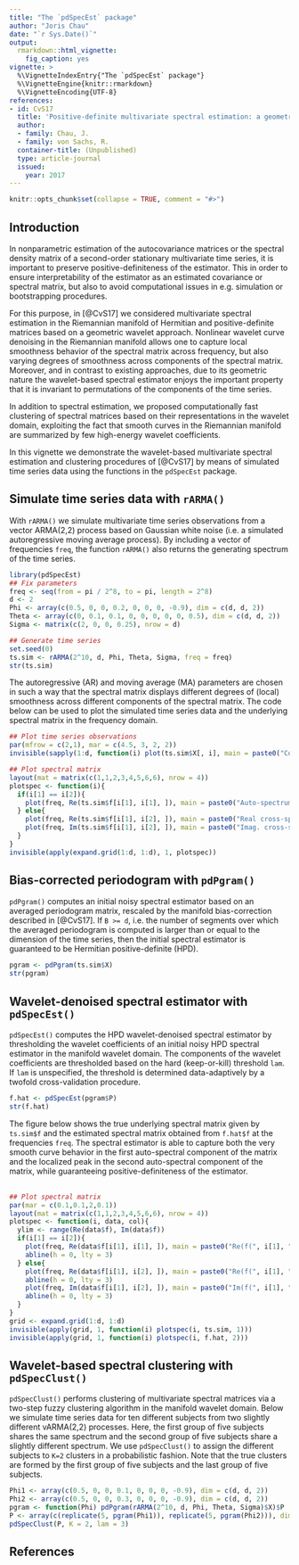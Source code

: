 ```yaml
---
title: "The `pdSpecEst` package"
author: "Joris Chau"
date: "`r Sys.Date()`"
output: 
  rmarkdown::html_vignette:
    fig_caption: yes
vignette: >
  %\VignetteIndexEntry{"The `pdSpecEst` package"}
  %\VignetteEngine{knitr::rmarkdown}
  %\VignetteEncoding{UTF-8}
references:
- id: CvS17
  title: 'Positive-definite multivariate spectral estimation: a geometric wavelet approach'
  author:
  - family: Chau, J.
  - family: von Sachs, R.
  container-title: (Unpublished)
  type: article-journal
  issued:
    year: 2017
---
```


```r
knitr::opts_chunk$set(collapse = TRUE, comment = "#>")
```

## Introduction

In nonparametric estimation of the autocovariance matrices or the spectral density
matrix of a second-order stationary multivariate time series, it is important to preserve
positive-definiteness of the estimator. This in order to ensure interpretability of the
estimator as an estimated covariance or spectral matrix, but also to avoid computational
issues in e.g. simulation or bootstrapping procedures. 

For this purpose, in [@CvS17] we considered multivariate spectral estimation in the Riemannian manifold of Hermitian and positive-definite matrices based on a geometric wavelet approach. Nonlinear wavelet curve denoising in the Riemannian manifold allows one to capture local smoothness behavior of the spectral matrix across frequency, but also varying degrees of smoothness across components of the spectral matrix. Moreover, and in contrast to existing approaches, due to its geometric nature the wavelet-based spectral estimator enjoys the important property that it is invariant to permutations of the components of the time series. 

In addition to spectral estimation, we proposed computationally fast clustering of spectral matrices based on their representations in the wavelet domain, exploiting the fact that smooth curves in the Riemannian manifold are summarized by few high-energy wavelet coefficients.

In this vignette we demonstrate the wavelet-based multivariate spectral estimation and clustering procedures of [@CvS17] by means of simulated time series data using the functions in the `pdSpecEst` package.

## Simulate time series data with `rARMA()`

With `rARMA()` we simulate multivariate time series observations from a vector ARMA(2,2) process based on Gaussian white noise (i.e. a simulated autoregressive moving average process). By including a vector of frequencies `freq`, the function `rARMA()` also returns the generating spectrum of the time series. 

```r
library(pdSpecEst)
## Fix parameters
freq <- seq(from = pi / 2^8, to = pi, length = 2^8)
d <- 2
Phi <- array(c(0.5, 0, 0, 0.2, 0, 0, 0, -0.9), dim = c(d, d, 2))
Theta <- array(c(0, 0.1, 0.1, 0, 0, 0, 0, 0, 0.5), dim = c(d, d, 2))
Sigma <- matrix(c(2, 0, 0, 0.25), nrow = d)

## Generate time series
set.seed(0)
ts.sim <- rARMA(2^10, d, Phi, Theta, Sigma, freq = freq)
str(ts.sim)
```

The autoregressive (AR) and moving average (MA) parameters are chosen in such a way that the spectral matrix displays different degrees of (local) smoothness across different components of the spectral matrix. The code below can be used to plot the simulated time series data and the underlying spectral matrix in the frequency domain. 

```r
## Plot time series observations
par(mfrow = c(2,1), mar = c(4.5, 3, 2, 2))
invisible(sapply(1:d, function(i) plot(ts.sim$X[, i], main = paste0("Component ", i), type = "l", xlab = "Time", ylab = "")))

## Plot spectral matrix
layout(mat = matrix(c(1,1,2,3,4,5,6,6), nrow = 4))
plotspec <- function(i){
  if(i[1] == i[2]){
    plot(freq, Re(ts.sim$f[i[1], i[1], ]), main = paste0("Auto-spectrum (", i[1], ", ", i[1], ")"), type = "l", xlab = "Frequency", ylab = "")
  } else{
    plot(freq, Re(ts.sim$f[i[1], i[2], ]), main = paste0("Real cross-spectrum (", i[1], ", ", i[2], ")"), type = "l", xlab = "Frequency", ylab = "")
    plot(freq, Im(ts.sim$f[i[1], i[2], ]), main = paste0("Imag. cross-spectrum (", i[1], ", ", i[2], ")"), type = "l", xlab = "Frequency", ylab = "")
  }
}
invisible(apply(expand.grid(1:d, 1:d), 1, plotspec))
```

## Bias-corrected periodogram with `pdPgram()` 
`pdPgram()` computes an initial noisy spectral estimator based on an averaged periodogram matrix, rescaled by the manifold bias-correction described in [@CvS17]. If `B >= d`, i.e. the number of segments over which the averaged periodogram is computed is larger than or equal to the dimension of the time series, then the initial spectral estimator is guaranteed to be Hermitian positive-definite (HPD).

```r
pgram <- pdPgram(ts.sim$X)
str(pgram)
```

## Wavelet-denoised spectral estimator with `pdSpecEst()`
`pdSpecEst()` computes the HPD wavelet-denoised spectral estimator by thresholding the wavelet coefficients of an initial noisy HPD spectral estimator in the manifold wavelet domain. The components of the wavelet coefficients are thresholded based on the hard (keep-or-kill) threshold `lam`. If `lam` is unspecified, the threshold is determined data-adaptively by a twofold cross-validation procedure. 

```r
f.hat <- pdSpecEst(pgram$P)
str(f.hat)
```

The figure below shows the true underlying spectral matrix given by `ts.sim$f` and the estimated spectral matrix obtained from `f.hat$f` at the frequencies `freq`. The spectral estimator is able to capture both the very smooth curve behavior in the first auto-spectral component of the matrix and the localized peak in the second auto-spectral component of the matrix, while guaranteeing positive-definiteness of the estimator. <br>
<br>

```r
## Plot spectral matrix
par(mar = c(0.1,0.1,2,0.1))
layout(mat = matrix(c(1,1,2,3,4,5,6,6), nrow = 4))
plotspec <- function(i, data, col){
  ylim <- range(Re(data$f), Im(data$f))
  if(i[1] == i[2]){
    plot(freq, Re(data$f[i[1], i[1], ]), main = paste0("Re(f(", i[1], ",", i[1], "))"), type = "l", xaxt = "n", yaxt = "n", col = col, ylim = ylim)
    abline(h = 0, lty = 3)
  } else{
    plot(freq, Re(data$f[i[1], i[2], ]), main = paste0("Re(f(", i[1], ",", i[2], "))"), type = "l", xaxt = "n", yaxt = "n", col = col, ylim = ylim)
    abline(h = 0, lty = 3)
    plot(freq, Im(data$f[i[1], i[2], ]), main = paste0("Im(f(", i[1], ",", i[1], "))"), type = "l", xaxt = "n", yaxt = "n", col = col, ylim = ylim)
    abline(h = 0, lty = 3)
  }
}
grid <- expand.grid(1:d, 1:d)
invisible(apply(grid, 1, function(i) plotspec(i, ts.sim, 1)))
invisible(apply(grid, 1, function(i) plotspec(i, f.hat, 2)))
```

## Wavelet-based spectral clustering with `pdSpecClust()`
`pdSpecClust()` performs clustering of multivariate spectral matrices via a two-step fuzzy clustering algorithm in the manifold wavelet domain. Below we simulate time series data for ten different subjects from two slightly different vARMA(2,2) processes. Here, the first group of five subjects shares the same spectrum and the second group of five subjects share a slightly different spectrum. We use `pdSpecClust()` to assign the different subjects to `K=2` clusters in a probabilistic fashion. Note that the true clusters are formed by the first group of five subjects and the last group of five subjects.     

```r
Phi1 <- array(c(0.5, 0, 0, 0.1, 0, 0, 0, -0.9), dim = c(d, d, 2))
Phi2 <- array(c(0.5, 0, 0, 0.3, 0, 0, 0, -0.9), dim = c(d, d, 2))
pgram <- function(Phi) pdPgram(rARMA(2^10, d, Phi, Theta, Sigma)$X)$P
P <- array(c(replicate(5, pgram(Phi1)), replicate(5, pgram(Phi2))), dim=c(d, d, 2^8, 10))
pdSpecClust(P, K = 2, lam = 3)
```

## References

